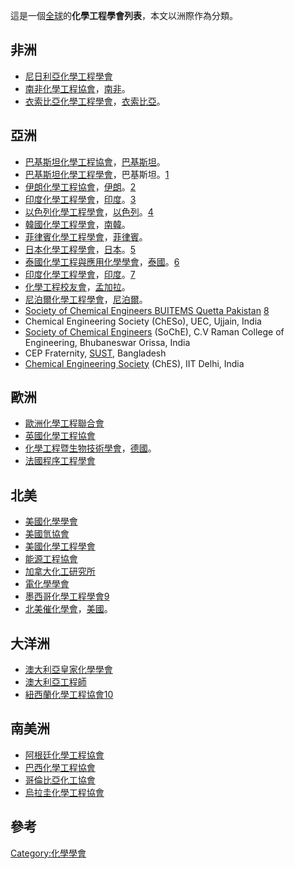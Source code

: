 {{Chemical engineering}}
這是一個[[全球|全球]]的'''化學工程學會列表'''，本文以洲際作為分類。

== 非洲 ==
* [[尼日利亞化學工程學會|尼日利亞化學工程學會]]
* [https://web.archive.org/web/20090122230358/http://saiche.co.za/ 南非化學工程協會]，[[南非|南非]]。
* [https://web.archive.org/web/20100902011443/http://www.esche.org.et/index.htm 衣索比亞化學工程學會]，[[衣索比亞|衣索比亞]]。

== 亞洲 ==
* [[巴基斯坦化學工程協會|巴基斯坦化學工程協會]]，[[巴基斯坦|巴基斯坦]]。
* [[巴基斯坦化學工程學會|巴基斯坦化學工程學會]]，巴基斯坦。[http://www.piche.org.pk/] {{Wayback|url=http://www.piche.org.pk/ |date=20120527193334 }}
* [[伊朗化學工程協會|伊朗化學工程協會]]，[[伊朗|伊朗]]。[http://www.che.ir] {{Wayback|url=http://www.che.ir/ |date=20190129033322 }}
* [[印度化學工程學會|印度化學工程學會]]，[[印度|印度]]。[http://www.iiche.org.in] {{Wayback|url=http://www.iiche.org.in/ |date=20201123163455 }}
* [[以色列化學工程學會|以色列化學工程學會]]，[[以色列|以色列]]。[http://www.iiche.org.il] {{Wayback|url=http://www.iiche.org.il/ |date=20210103021630 }}
* [[韓國化學工程學會|韓國化學工程學會]]，[[南韓|南韓]]。
* [[菲律賓化學工程學會|菲律賓化學工程學會]]，[[菲律賓|菲律賓]]。
* [[日本化學工程學會|日本化學工程學會]]，[[日本|日本]]。[http://www.scej.org] {{Wayback|url=http://www.scej.org/ |date=20210126152713 }}
* [[泰國化學工程與應用化學學會|泰國化學工程與應用化學學會]]，[[泰國|泰國]]。[http://www.tiche.org] {{Wayback|url=http://www.tiche.org/ |date=20200630154748 }}
* [[印度化學工程學會|印度化學工程學會]]，[[印度|印度]]。[http://www.chesiitm.org]{{dead link|date=2017年11月 |bot=InternetArchiveBot |fix-attempted=yes }}
* [[化學工程校友會|化學工程校友會]]，[[孟加拉|孟加拉]]。
* [[尼泊爾化學工程學會|尼泊爾化學工程學會]]，[[尼泊爾|尼泊爾]]。
* [[Society_of_Chemical_Engineers_BUITEMS_Quetta_Pakistan|Society of Chemical Engineers BUITEMS Quetta Pakistan]] [http://www.schebuitems.org]{{dead link|date=2017年11月 |bot=InternetArchiveBot |fix-attempted=yes }}
* Chemical Engineering Society (ChESo), UEC, Ujjain, India
* [[Society_of_Chemical_Engineers|Society of Chemical Engineers]] (SoChE), C.V Raman College of Engineering, Bhubaneswar Orissa, India
* CEP Fraternity, [[Shahjalal_University_of_Science_and_Technology|SUST]], Bangladesh
* [[Chemical_Engineering_Society|Chemical Engineering Society]] (ChES), IIT Delhi, India

== 歐洲 ==
* [[歐洲化學工程聯合會|歐洲化學工程聯合會]]
* [[英國化學工程協會|英國化學工程協會]]
* [[化學工程暨生物技術學會|化學工程暨生物技術學會]]，[[德國|德國]]。
* [[法國程序工程學會|法國程序工程學會]]

== 北美 ==
* [[美國化學學會|美國化學學會]]
* [[美國氫協會|美國氫協會]]
* [[美國化學工程學會|美國化學工程學會]]
* [[能源工程協會|能源工程協會]]
* [[加拿大化工研究所|加拿大化工研究所]]
* [[電化學學會|電化學學會]]
* [[墨西哥化學工程學會|墨西哥化學工程學會]][https://web.archive.org/web/20081219183516/http://www.imiq.org/]
* [[北美催化學會|北美催化學會]]，[[美國|美國]]。

== 大洋洲 ==
* [[澳大利亞皇家化學學會|澳大利亞皇家化學學會]]
* [[澳大利亞工程師|澳大利亞工程師]]
* [[紐西蘭化學工程協會|紐西蘭化學工程協會]][https://web.archive.org/web/20081014025850/http://www.scenz.org.nz/cenz.htm]

== 南美洲 ==
* [http://www.aaiq.org.ar/ 阿根廷化學工程協會] {{Wayback|url=http://www.aaiq.org.ar/ |date=20200704050114 }}
* [http://www.abeq.org.br/ 巴西化學工程協會] {{Wayback|url=http://www.abeq.org.br/ |date=20210121024421 }}
* [https://www.webcitation.org/query?url=http://www.geocities.com/CapeCanaveral/Campus/7157/aciq.html&date=2009-10-25+06:34:28 哥倫比亞化工協會]
* [http://www.aiqu.org.uy/ 烏拉圭化學工程協會] {{Wayback|url=http://www.aiqu.org.uy/ |date=20201128202750 }}

== 參考 ==
{{reflist}}
{{化學工程}}
[[Category:化學學會|Category:化學學會]]